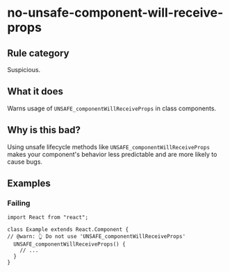 # no-unsafe-component-will-receive-props

## Rule category

Suspicious.

## What it does

Warns usage of `UNSAFE_componentWillReceiveProps` in class components.

## Why is this bad?

Using unsafe lifecycle methods like `UNSAFE_componentWillReceiveProps` makes your component's behavior less predictable and are more likely to cause bugs.

## Examples

### Failing

```tsx twoslash
import React from "react";

class Example extends React.Component {
// @warn: 👆 Do not use 'UNSAFE_componentWillReceiveProps'
  UNSAFE_componentWillReceiveProps() {
    // ...
  }
}
```
